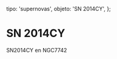 
  tipo: 'supernovas',
  objeto: 'SN 2014CY',
};

# SN 2014CY

<Imagen
  src="registro/sn2014-cy_20141018_sn2014cy_20141018_gjcb1.jpg"
  fecha="20141018"
/>

SN2014CY en NGC7742